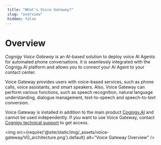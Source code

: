 ```yaml
---
 title: "What's Voice Gateway?" 
 slug: "overview" 
 hidden: false 
---
```


# Overview

*Cognigy Voice Gateway* is an AI-based solution to deploy voice AI Agents for automated phone conversations. It is seamlessly integrated with the Cognigy.AI platform and allows you to connect your AI Agent to your contact center.

Voice Gateway provides users with voice-based services, such as phone calls, voice assistants, and smart speakers. Also, Voice Gateway can perform various functions, such as speech recognition, natural language understanding, dialogue management, text-to-speech and speech-to-text conversion.

Voice Gateway is installed in addition to the main product [Cognigy.AI](../index.mdx) and cannot be used independently. If you want to use Voice Gateway, contact [Cognigy technical support](../help/get-help.mdx) to get access. 

<img src={require('@site/static/img/_assets/voice-gateway/VG_architecture.png').default} alt="Voice Gateway Overview" />

